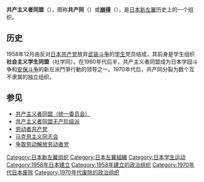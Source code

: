 '''共产主义者同盟'''（{{jpn|j=共産主義者同盟|kana=きょうさんしゅぎしゃどうめい}}），簡称'''共产同'''（{{jpn|j=共産同}}）或'''[[崩得|崩得]]'''（{{lang-ja|ブント}}），是[[日本新左翼|日本新左翼]]历史上的一个组织。

==历史==
1958年12月由反对[[日本共产党|日本共产党]]放弃[[武装斗争|武装斗争]]的[[学生|学生]]党员结成，其前身是学生组织'''社会主义学生同盟'''（社学同）。在1960年代后半，共产主义者同盟成为日本学园斗争和[[安保斗争|安保斗争]]的新左派鬥爭行動的领导之一。1970年代后，共产同分裂为数个互不隶属的独立组织。

==参见==
*[[共产主义者同盟（统一委员会）|共产主义者同盟（统一委员会）]]
*[[共产主义者同盟无产阶级派|共产主义者同盟无产阶级派]]
*[[劳动者共产党|劳动者共产党]]
*[[马克思主义同志会|马克思主义同志会]]
*[[争取劳动解放劳动者党|争取劳动解放劳动者党]]

[[Category:日本新左翼组织|Category:日本新左翼组织]]
[[Category:日本左翼組織|Category:日本左翼組織]]
[[Category:日本学生运动|Category:日本学生运动]]
[[Category:1958年日本建立|Category:1958年日本建立]]
[[Category:1958年建立的政治组织|Category:1958年建立的政治组织]]
[[Category:1970年代日本废除|Category:1970年代日本废除]]
[[Category:1970年代废除的政治组织|Category:1970年代废除的政治组织]]